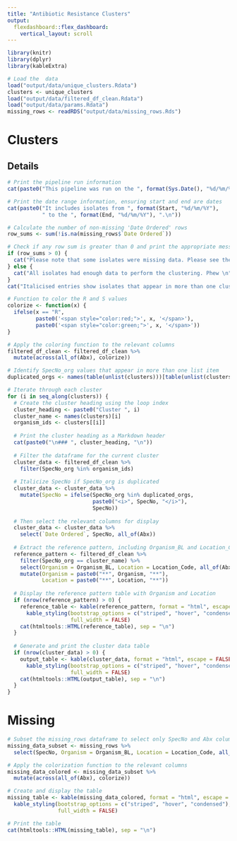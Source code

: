 ```yaml
---
title: "Antibiotic Resistance Clusters"
output: 
  flexdashboard::flex_dashboard:
    vertical_layout: scroll
---
```


```r
library(knitr)
library(dplyr)
library(kableExtra)
```
```r
# Load the  data
load("output/data/unique_clusters.Rdata")
clusters <- unique_clusters
load("output/data/filtered_df_clean.Rdata")
load("output/data/params.Rdata")
missing_rows <- readRDS("output/data/missing_rows.Rds")
```
#  Clusters

## Details 
```r
# Print the pipeline run information
cat(paste0("This pipeline was run on the ", format(Sys.Date(), "%d/%m/%Y"), ".\n"))

# Print the date range information, ensuring start and end are dates
cat(paste0("It includes isolates from ", format(Start, "%d/%m/%Y"), 
           " to the ", format(End, "%d/%m/%Y"), ".\n"))

# Calculate the number of non-missing 'Date Ordered' rows
row_sums <- sum(!is.na(missing_rows$`Date Ordered`))

# Check if any row sum is greater than 0 and print the appropriate message
if (row_sums > 0) {
  cat("Please note that some isolates were missing data. Please see the next tab.\n")
} else {
  cat("All isolates had enough data to perform the clustering. Phew \n")
}
cat("Italicised entries show isolates that appear in more than one cluster.")
```

```r
# Function to color the R and S values
colorize <- function(x) {
  ifelse(x == "R", 
         paste0('<span style="color:red;">', x, '</span>'), 
         paste0('<span style="color:green;">', x, '</span>'))
}

# Apply the coloring function to the relevant columns
filtered_df_clean <- filtered_df_clean %>% 
  mutate(across(all_of(Abx), colorize))

# Identify SpecNo_org values that appear in more than one list item
duplicated_orgs <- names(table(unlist(clusters)))[table(unlist(clusters)) > 1]

# Iterate through each cluster
for (i in seq_along(clusters)) {
  # Create the cluster heading using the loop index
  cluster_heading <- paste0("Cluster ", i)
  cluster_name <- names(clusters)[i]  
  organism_ids <- clusters[[i]]
  
  # Print the cluster heading as a Markdown header
  cat(paste0("\n### ", cluster_heading, "\n"))
  
  # Filter the dataframe for the current cluster
  cluster_data <- filtered_df_clean %>% 
    filter(SpecNo_org %in% organism_ids)
  
  # Italicize SpecNo if SpecNo_org is duplicated
  cluster_data <- cluster_data %>%
    mutate(SpecNo = ifelse(SpecNo_org %in% duplicated_orgs,
                           paste0("<i>", SpecNo, "</i>"),
                           SpecNo))
  
  # Then select the relevant columns for display
  cluster_data <- cluster_data %>%
    select(`Date Ordered`, SpecNo, all_of(Abx))
  
  # Extract the reference pattern, including Organism_BL and Location_Code
  reference_pattern <- filtered_df_clean %>% 
    filter(SpecNo_org == cluster_name) %>% 
    select(Organism = Organism_BL, Location = Location_Code, all_of(Abx)) %>%
    mutate(Organism = paste0("**", Organism, "**"),
           Location = paste0("**", Location, "**"))
  
  # Display the reference pattern table with Organism and Location
  if (nrow(reference_pattern) > 0) {
    reference_table <- kable(reference_pattern, format = "html", escape = FALSE) %>%
      kable_styling(bootstrap_options = c("striped", "hover", "condensed"),
                    full_width = FALSE)
    cat(htmltools::HTML(reference_table), sep = "\n")
  }
  
  # Generate and print the cluster data table
  if (nrow(cluster_data) > 0) {
    output_table <- kable(cluster_data, format = "html", escape = FALSE) %>%
      kable_styling(bootstrap_options = c("striped", "hover", "condensed"),
                    full_width = FALSE)
    cat(htmltools::HTML(output_table), sep = "\n")
  }
}
```

# Missing
```r
# Subset the missing_rows dataframe to select only SpecNo and Abx columns
missing_data_subset <- missing_rows %>%
  select(SpecNo, Organism = Organism_BL, Location = Location_Code, all_of(Abx))

# Apply the colorization function to the relevant columns
missing_data_colored <- missing_data_subset %>%
  mutate(across(all_of(Abx), colorize))

# Create and display the table
missing_table <- kable(missing_data_colored, format = "html", escape = FALSE) %>%
  kable_styling(bootstrap_options = c("striped", "hover", "condensed"),
                full_width = FALSE)

# Print the table
cat(htmltools::HTML(missing_table), sep = "\n")
```
 

